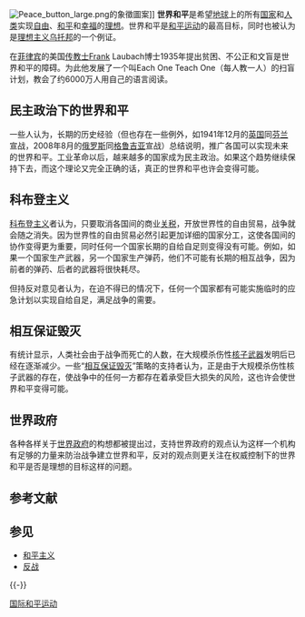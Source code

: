 {{About|希望地球上的所有国家和人类实现自由、和平和幸福的理想||世界和平 (消歧义)}}{{unreferenced|time=2017-06-01T23:38:45+00:00}}
[[File:Peace_button_large.png|thumb]]的象徵圖案]]
'''世界和平'''是希望[[地球|地球]]上的所有[[国家|国家]]和[[人类|人类]]实现[[自由|自由]]、[[和平|和平]]和[[幸福|幸福]]的[[理想|理想]]。世界和平是[[和平运动|和平运动]]的最高目标，同时也被认为是[[理想主义|理想主义]][[乌托邦|乌托邦]]的一个例证。

在[[菲律宾|菲律宾]]的美国[[传教士|传教士]]Frank Laubach博士1935年提出贫困、不公正和文盲是世界和平的障碍。为此他发展了一个叫Each One Teach One（每人教一人）的扫盲计划，教会了约6000万人用自己的语言阅读。

== 民主政治下的世界和平 ==
{{main|民主和平論}}
一些人认为，长期的历史经验（但也存在一些例外，如1941年12月的[[英国|英国]]同[[芬兰|芬兰]]宣战，2008年8月的[[俄罗斯|俄罗斯]]同[[格鲁吉亚|格鲁吉亚]]宣战）总结说明，推广各国可以实现未来的世界和平。工业革命以后，越来越多的国家成为民主政治。如果这个趋势继续保持下去，而这个理论又完全正确的话，真正的世界和平也许会变得可能。

== 科布登主义 ==
[[科布登主义|科布登主义]]者认为，只要取消各国间的商业[[关税|关税]]，开放世界性的自由贸易，战争就会随之消失。因为世界性的自由贸易必然引起更加详细的国家分工，这使各国间的协作变得更为重要，同时任何一个国家长期的自给自足则变得没有可能。例如，如果一个国家生产武器，另一个国家生产弹药，他们不可能有长期的相互战争，因为前者的弹药、后者的武器将很快耗尽。

但持反对意见者认为，在迫不得已的情况下，任何一个国家都有可能实施临时的应急计划以实现自给自足，满足战争的需要。

== 相互保证毁灭 ==
有统计显示，人类社会由于战争而死亡的人数，在大规模杀伤性[[核子武器|核子武器]]发明后已经在逐渐减少。一些“[[相互保证毁灭|相互保证毁灭]]”策略的支持者认为，正是由于大规模杀伤性核子武器的存在，使战争中的任何一方都存在着承受巨大损失的风险，这也许会使世界和平变得可能。

== 世界政府 ==
各种各样关于[[世界政府|世界政府]]的构想都被提出过，支持世界政府的观点认为这样一个机构有足够的力量来防治战争建立世界和平，反对的观点则更关注在权威控制下的世界和平是否是理想的目标这样的问题。

== 参考文献 ==
{{Reflist}}

== 参见 ==
{{Portal box|国际关系|軍事}}
* [[和平主义|和平主义]]
* [[反战|反战]]

{{-}}
{{世界主义和世界政府专题}}
{{反战}}

{{Authority control}}
[[Category:国际和平运动|]]